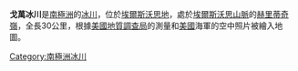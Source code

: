 '''戈萬冰川'''是[[南極洲|南極洲]]的[[冰川|冰川]]，位於[[埃爾斯沃思地|埃爾斯沃思地]]，處於[[埃爾斯沃思山脈|埃爾斯沃思山脈]]的[[赫里蒂奇嶺|赫里蒂奇嶺]]，全長30公里，根據[[美國地質調查局|美國地質調查局]]的測量和[[美國|美國]]海軍的空中照片被繪入地圖。

{{coord|79|7|S|85|39|W|source:GNIS|display=title}}

{{DEFAULTSORT:Gowan Glacier}}
[[Category:南極洲冰川|Category:南極洲冰川]]


{{EllsworthLand-geo-stub}}